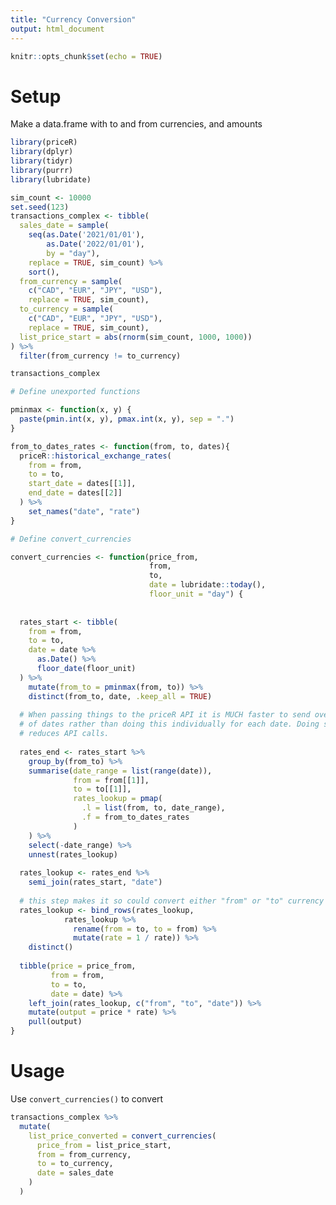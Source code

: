 ```yaml
---
title: "Currency Conversion"
output: html_document
---
```


```r
knitr::opts_chunk$set(echo = TRUE)
```


# Setup

Make a data.frame with to and from currencies, and amounts

```r
library(priceR)
library(dplyr)
library(tidyr)
library(purrr)
library(lubridate)

sim_count <- 10000
set.seed(123)
transactions_complex <- tibble(
  sales_date = sample(
    seq(as.Date('2021/01/01'), 
        as.Date('2022/01/01'), 
        by = "day"), 
    replace = TRUE, sim_count) %>% 
    sort(),
  from_currency = sample(
    c("CAD", "EUR", "JPY", "USD"), 
    replace = TRUE, sim_count),
  to_currency = sample(
    c("CAD", "EUR", "JPY", "USD"), 
    replace = TRUE, sim_count),
  list_price_start = abs(rnorm(sim_count, 1000, 1000))
) %>% 
  filter(from_currency != to_currency)

transactions_complex
```





```r

# Define unexported functions

pminmax <- function(x, y) {
  paste(pmin.int(x, y), pmax.int(x, y), sep = ".")
}

from_to_dates_rates <- function(from, to, dates){
  priceR::historical_exchange_rates(
    from = from,
    to = to,
    start_date = dates[[1]],
    end_date = dates[[2]]
  ) %>%
    set_names("date", "rate")
}

# Define convert_currencies

convert_currencies <- function(price_from,
                               from,
                               to,
                               date = lubridate::today(),
                               floor_unit = "day") {
  
  
  rates_start <- tibble(
    from = from,
    to = to,
    date = date %>% 
      as.Date() %>% 
      floor_date(floor_unit)
  ) %>% 
    mutate(from_to = pminmax(from, to)) %>%
    distinct(from_to, date, .keep_all = TRUE)
 
  # When passing things to the priceR API it is MUCH faster to send over a range
  # of dates rather than doing this individually for each date. Doing such
  # reduces API calls.
  
  rates_end <- rates_start %>% 
    group_by(from_to) %>% 
    summarise(date_range = list(range(date)),
              from = from[[1]],
              to = to[[1]],
              rates_lookup = pmap(
                .l = list(from, to, date_range),
                .f = from_to_dates_rates
              )
    ) %>% 
    select(-date_range) %>% 
    unnest(rates_lookup)
  
  rates_lookup <- rates_end %>% 
    semi_join(rates_start, "date")
  
  # this step makes it so could convert either "from" or "to" currency
  rates_lookup <- bind_rows(rates_lookup,
            rates_lookup %>%
              rename(from = to, to = from) %>%
              mutate(rate = 1 / rate)) %>% 
    distinct()
  
  tibble(price = price_from, 
         from = from, 
         to = to, 
         date = date) %>% 
    left_join(rates_lookup, c("from", "to", "date")) %>% 
    mutate(output = price * rate) %>% 
    pull(output)
}
```


# Usage

Use `convert_currencies()` to convert 

```r
transactions_complex %>%
  mutate(
    list_price_converted = convert_currencies(
      price_from = list_price_start,
      from = from_currency,
      to = to_currency,
      date = sales_date
    )
  )
```








